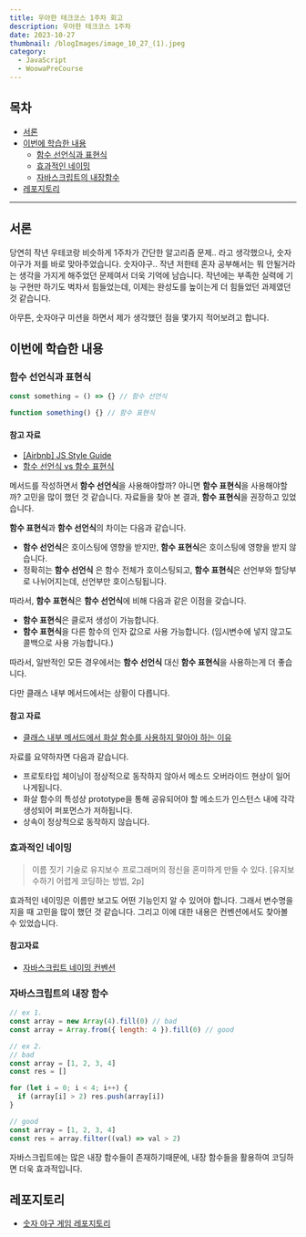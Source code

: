 ```yaml
---
title: 우아한 테크코스 1주차 회고
description: 우아한 테크코스 1주차
date: 2023-10-27
thumbnail: /blogImages/image_10_27_(1).jpeg
category:
  - JavaScript
  - WoowaPreCourse
---
```


## 목차

- [서론](#서론)
- [이번에 학습한 내용](#이번에-학습한-내용)
  - [함수 선언식과 표현식](#함수-선언식과-표현식)
  - [효과적인 네이밍](#효과적인-네이밍)
  - [자바스크립트의 내장함수](#자바스크립트의-내장함수)
- [레포지토리](#레포지토리)

---

## 서론

당연히 작년 우테코랑 비슷하게 1주차가 간단한 알고리즘 문제.. 라고 생각했으나, 숫자야구가 저를 바로 맞아주었습니다.
숫자야구.. 작년 저한테 혼자 공부해서는 뭐 안될거라는 생각을 가지게 해주었던 문제여서 더욱 기억에 남습니다.
작년에는 부족한 실력에 기능 구현만 하기도 벅차서 힘들었는데, 이제는 완성도를 높이는게 더 힘들었던 과제였던 것 같습니다.

아무튼, 숫자야구 미션을 하면서 제가 생각했던 점을 몇가지 적어보려고 합니다.

## 이번에 학습한 내용

### 함수 선언식과 표현식

```js
const something = () => {} // 함수 선언식

function something() {} // 함수 표현식
```

#### 참고 자료

- [[Airbnb] JS Style Guide](https://github.com/airbnb/javascript#functions--declarations)
- [함수 선언식 vs 함수 표현식](https://m.blog.naver.com/mym0404/221790792696)

메서드를 작성하면서 **함수 선언식**을 사용해야할까? 아니면 **함수 표현식**을 사용해야할까? 고민을 많이 했던 것 같습니다.
자료들을 찾아 본 결과, **함수 표현식**을 권장하고 있었습니다.

**함수 표현식**과 **함수 선언식**의 차이는 다음과 같습니다.

- **함수 선언식**은 호이스팅에 영향을 받지만, **함수 표현식**은 호이스팅에 영향을 받지 않습니다.
- 정확히는 **함수 선언식** 은 함수 전체가 호이스팅되고, **함수 표현식**은 선언부와 할당부로 나뉘어지는데, 선언부만 호이스팅됩니다.

따라서, **함수 표현식**은 **함수 선언식**에 비해 다음과 같은 이점을 갖습니다.

- **함수 표현식**은 클로저 생성이 가능합니다.
- **함수 표현식**을 다른 함수의 인자 값으로 사용 가능합니다. (임시변수에 넣지 않고도 콜백으로 사용 가능합니다.)

따라서, 일반적인 모든 경우에서는 **함수 선언식** 대신 **함수 표현식**을 사용하는게 더 좋습니다.

다만 클래스 내부 메서드에서는 상황이 다릅니다.

#### 참고 자료

- [클래스 내부 메서드에서 화살 함수를 사용하지 말아야 하는 이유](https://simsimjae.medium.com/class%EC%97%90%EC%84%9C-arrow-function%EC%9D%84-%EC%82%AC%EC%9A%A9%ED%95%98%EC%A7%80-%EB%A7%90%EC%95%84%EC%95%BC%ED%95%98%EB%8A%94-%EC%9D%B4%EC%9C%A0-8c6ad4aa4bc4)

자료를 요약하자면 다음과 같습니다.

- 프로토타입 체이닝이 정상적으로 동작하지 않아서 메소드 오버라이드 현상이 일어나게됩니다.
- 화살 함수의 특성상 prototype을 통해 공유되어야 할 메소드가 인스턴스 내에 각각 생성되어 퍼포먼스가 저하됩니다.
- 상속이 정상적으로 동작하지 않습니다.

### 효과적인 네이밍

> 이름 짓기 기술로 유지보수 프로그래머의 정신을 혼미하게 만들 수 있다.
> [유지보수하기 어렵게 코딩하는 방법, 2p]

효과적인 네이밍은 이름만 보고도 어떤 기능인지 알 수 있어야 합니다. 그래서 변수명을 지을 때 고민을 많이 했던 것 같습니다.
그리고 이에 대한 내용은 컨벤션에서도 찾아볼 수 있었습니다.

#### 참고자료

- [자바스크립트 네이밍 컨벤션](https://velog.io/@cada/%EC%9E%90%EB%B0%94%EC%8A%A4%ED%81%AC%EB%A6%BD%ED%8A%B8-%EC%8A%A4%ED%83%80%EC%9D%BC-%EA%B0%80%EC%9D%B4%EB%93%9C-%EB%84%A4%EC%9D%B4%EB%B0%8D-%EC%BB%A8%EB%B2%A4%EC%85%98-%ED%8E%B8)

### 자바스크립트의 내장 함수

```js
// ex 1.
const array = new Array(4).fill(0) // bad
const array = Array.from({ length: 4 }).fill(0) // good

// ex 2.
// bad
const array = [1, 2, 3, 4]
const res = []

for (let i = 0; i < 4; i++) {
  if (array[i] > 2) res.push(array[i])
}

// good
const array = [1, 2, 3, 4]
const res = array.filter((val) => val > 2)
```

자바스크립트에는 많은 내장 함수들이 존재하기때문에, 내장 함수들을 활용하여 코딩하면 더욱 효과적입니다.

## 레포지토리

- [숫자 야구 게임 레포지토리](https://github.com/woowacourse-precourse/javascript-baseball-6/pull/91)
